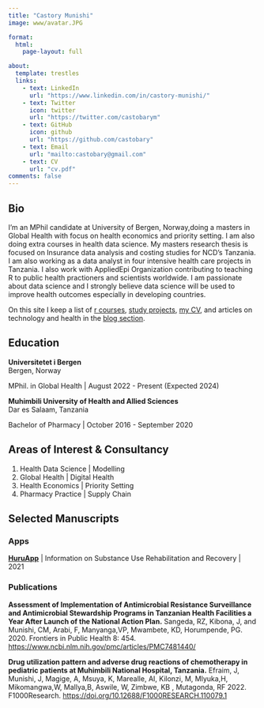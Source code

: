 ```yaml
---
title: "Castory Munishi"
image: www/avatar.JPG

format:
  html:
    page-layout: full

about:
  template: trestles
  links:
    - text: LinkedIn
      url: "https://www.linkedin.com/in/castory-munishi/"
    - text: Twitter
      icon: twitter
      url: "https://twitter.com/castobarym"
    - text: GitHub
      icon: github
      url: "https://github.com/castobary"
    - text: Email
      url: "mailto:castobary@gmail.com"
    - text: CV
      url: "cv.pdf"
comments: false
---
```


## Bio

I’m an MPhil candidate at University of Bergen, Norway,doing a masters in Global Health with focus on health economics and priority setting. I am also doing extra courses in health data science. My masters research thesis is focused on Insurance data analysis and costing studies for NCD's Tanzania. I am also working as a data analyst in four intensive health care projects in Tanzania.  I also work with AppliedEpi Organization contributing to teaching R to public health practioners and scientists worldwide. I am passionate about data science and I strongly believe data science will be used to improve health outcomes especially in developing countries. 

On this site I keep a list of [r courses](courses/courses.qmd), [study projects](projects/projects.qmd), 
[my CV](www/cv.pdf), and articles on technology and health in the [blog section](blog/blog.qmd).

<p></p>

## Education

**Universitetet i Bergen**  
Bergen, Norway

MPhil. in Global Health | August 2022 - Present (Expected 2024)  

**Muhimbili University of Health and Allied Sciences**  
Dar es Salaam, Tanzania

Bachelor of Pharmacy | October 2016 - September 2020

## Areas of Interest & Consultancy

1. Health Data Science | Modelling
2. Global Health       | Digital Health
3. Health Economics    | Priority Setting
4. Pharmacy Practice   | Supply Chain

## Selected Manuscripts

### Apps

**[HuruApp](https://www.huruapp.org)** | Information on Substance Use Rehabilitation and Recovery | 2021  

### Publications

**Assessment of Implementation of Antimicrobial Resistance Surveillance and Antimicrobial Stewardship Programs in Tanzanian Health Facilities a Year After Launch of the National Action Plan.** Sangeda, RZ, Kibona, J, and Munishi, CM, Arabi, F, Manyanga,VP, Mwambete, KD, Horumpende, PG. 2020. Frontiers in Public Health 8: 454. [https://www.ncbi.nlm.nih.gov/pmc/articles/PMC7481440/](doi:10.3389/fpubh.2020.00454)

**Drug utilization pattern and adverse drug reactions of chemotherapy in pediatric patients at Muhimbili National Hospital, Tanzania.** Efraim, J, Munishi, J, Magige, A, Msuya, K, Marealle, AI, Kilonzi, M, Mlyuka,H, Mikomangwa,W, Mallya,B, Aswile, W, Zimbwe, KB , Mutagonda, RF 2022. F1000Research. [https://doi.org/10.12688/F1000RESEARCH.110079.1](https://doi.org/10.12688/F1000RESEARCH.110079.1)

